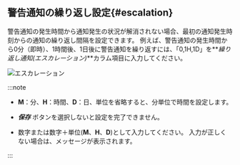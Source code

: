 ## 警告通知の繰り返し設定{#escalation}

警告通知の発生時間から通知発生の状況が解消されない場合、最初の通知発生時刻からの通知の繰り返し間隔を設定できます。 例えば、警告通知の発生時間から0分（即時）、1時間後、1日後に警告通知を繰り返すには、「0,1H,1D」を**_繰り返し通知(エスカレーション)_**カラム項目に入力してください。

![エスカレーション](/img/server-notice-escalation.png)

:::note

-   **M**：分、**H**：時間、**D**：日、単位を省略すると、分単位で時間を設定します。

-   **_保存_** ボタンを選択しないと設定を完了できません。

-   数字または数字＋単位(**M**、**H**、**D**)として入力してください。 入力が正しくない場合は、メッセージが表示されます。

:::
